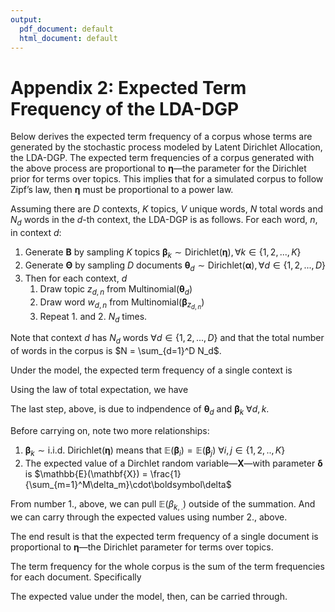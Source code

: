 ```yaml
---
output:
  pdf_document: default
  html_document: default
---
```


# Appendix 2: Expected Term Frequency of the LDA-DGP
Below derives the expected term frequency of a corpus whose terms are generated by the stochastic process modeled by Latent Dirichlet Allocation, the LDA-DGP. The expected term frequencies of a corpus generated with the above process are proportional to $\boldsymbol\eta$---the parameter for the Dirichlet prior for terms over topics. This implies that for a simulated corpus to follow Zipf's law, then $\boldsymbol\eta$ must be proportional to a power law.

Assuming there are $D$ contexts, $K$ topics, $V$ unique words, $N$ total words and $N_d$ words in the $d$-th context, the LDA-DGP is as follows. For each word, $n$, in context $d$: 

1. Generate $\boldsymbol{B}$ by sampling $K$ topics $\boldsymbol\beta_k \sim \text{Dirichlet}(\boldsymbol\eta), \forall k \in \{1,2,...,K\}$
2. Generate $\boldsymbol\Theta$ by sampling $D$ documents $\boldsymbol\theta_d \sim \text{Dirichlet}(\boldsymbol\alpha), \forall d \in \{1,2, ..., D\}$
3. Then for each context, $d$
    1. Draw topic $z_{d,n}$ from $\text{Multinomial}(\boldsymbol\theta_d)$
    2. Draw word $w_{d,n}$ from $\text{Multinomial}(\boldsymbol\beta_{z_{d,n}})$
    3. Repeat 1. and 2. $N_d$ times.

Note that context $d$ has $N_d$ words $\forall d \in \{1, 2, ..., D\}$ and that the total number of words in the corpus is $N = \sum_{d=1}^D N_d$.

Under the model, the expected term frequency of a single context is

\begin{align}
  \mathbb{E}(\mathbf{w}_d|\boldsymbol\theta_d, \boldsymbol{B})
    &= n_d \odot \boldsymbol\theta_d \cdot \boldsymbol{B}
\end{align}


Using the law of total expectation, we have

\begin{align*}
  \mathbb{E}(\mathbf{w}_d)
    &= \mathbb{E}(\mathbb{E}(\mathbf{w}_d|\boldsymbol\theta_d, \boldsymbol{B}))\\
    &= \mathbb{E}(n_d \odot \boldsymbol\theta_d \cdot \boldsymbol{B})\\
    &= \mathbb{E}\left(n_d \odot 
      \boldsymbol\theta_d \cdot \boldsymbol\beta\right)\\
    &= \mathbb{E}\left(n_d
      \begin{pmatrix}
        \sum_{k = 1}^K \theta_{d,k} \cdot \beta_{k,1}\\
        \sum_{k = 1}^K \theta_{d,k} \cdot \beta_{k,2}\\
        ...\\
        \sum_{k = 1}^K \theta_{d,k} \cdot \beta_{k,V}\\
      \end{pmatrix}
    \right)\\
    &= \mathbb{E}(n_d)
      \begin{pmatrix}
        \mathbb{E}(\sum_{k = 1}^K \theta_{d,k} \cdot \beta_{k,1})\\
        \mathbb{E}(\sum_{k = 1}^K \theta_{d,k} \cdot \beta_{k,2})\\
        ...\\
        \mathbb{E}(\sum_{k = 1}^K \theta_{d,k} \cdot \beta_{k,V})\\
      \end{pmatrix}\\
    &= \mathbb{E}(n_d)
      \begin{pmatrix}
        \sum_{k = 1}^K \mathbb{E}(\theta_{d,k}) \mathbb{E}(\beta_{k,1})\\
        \sum_{k = 1}^K \mathbb{E}(\theta_{d,k})\mathbb{E}(\beta_{k,2})\\
        ...\\
        \sum_{k = 1}^K \mathbb{E}(\theta_{d,k}) \mathbb{E}(\beta_{k,V})\\
      \end{pmatrix}
\end{align*}

The last step, above, is due to indpendence of $\boldsymbol\theta_d$ and $\boldsymbol\beta_k$ $\forall d,k$.

Before carrying on, note two more relationships:

1. $\boldsymbol\beta_k \sim \text{i.i.d. Dirichlet}(\boldsymbol\eta)$ means that $\mathbb{E}(\boldsymbol\beta_i) = \mathbb{E}(\boldsymbol\beta_j)$ $\forall i,j \in \{1,2,..,K\}$
2. The expected value of a Dirchlet random variable---$\mathbf{X}$---with parameter $\boldsymbol\delta$ is $\mathbb{E}(\mathbf{X}) = \frac{1}{\sum_{m=1}^M\delta_m}\cdot\boldsymbol\delta$

From number 1., above, we can pull $\mathbb{E}(\beta_{k,.})$ outside of the summation. And we can carry through the expected values using number 2., above.

\begin{align*}
  \mathbb{E}(\mathbf{w}_d) 
    &= \mathbb{E}(n_d)
      \begin{pmatrix}
        \mathbb{E}(\beta_{k,1}) \sum_{k = 1}^K \mathbb{E}(\theta_{d,k}) \\
        \mathbb{E}(\beta_{k,2})\sum_{k = 1}^K \mathbb{E}(\theta_{d,k})\\
        ...\\
        \mathbb{E}(\beta_{k,V})\sum_{k = 1}^K \mathbb{E}(\theta_{d,k}) \\
      \end{pmatrix}\\
    &= n_d
      \begin{pmatrix}
        \frac{\eta_1}{\sum_{v=1}^V\eta_v} 
          \sum_{k = 1}^K \frac{\alpha_k}{\sum_{k = 1}^K \alpha_k} \\
        \frac{\eta_2}{\sum_{v=1}^V\eta_v} 
          \sum_{k = 1}^K \frac{\alpha_k}{\sum_{k = 1}^K \alpha_k} \\
        ...\\
        \frac{\eta_V}{\sum_{v=1}^V\eta_v} 
          \sum_{k = 1}^K \frac{\alpha_k}{\sum_{k = 1}^K \alpha_k} \\
      \end{pmatrix}\\
    &= n_d
      \begin{pmatrix}
        \frac{\eta_1}{\sum_{v=1}^V\eta_v} 
          \frac{\sum_{k = 1}^K \alpha_k}{\sum_{k = 1}^K \alpha_k} \\
        \frac{\eta_2}{\sum_{v=1}^V\eta_v} 
          \frac{\sum_{k = 1}^K \alpha_k}{\sum_{k = 1}^K \alpha_k} \\
        ...\\
        \frac{\eta_V}{\sum_{v=1}^V\eta_v} 
          \frac{\sum_{k = 1}^K \alpha_k}{\sum_{k = 1}^K \alpha_k} \\
      \end{pmatrix}\\
    &= n_d
      \begin{pmatrix}
        \frac{\eta_1}{\sum_{v=1}^V\eta_v} \cdot 1 \\
        \frac{\eta_2}{\sum_{v=1}^V\eta_v} \cdot 1  \\
        ...\\
        \frac{\eta_V}{\sum_{v=1}^V\eta_v} \cdot 1  \\
      \end{pmatrix}\\
   &= \frac{n_d}{\sum_{v=1}^V\eta_v}\boldsymbol\eta \\
   &\propto \boldsymbol\eta
\end{align*}

The end result is that the expected term frequency of a single document is proportional to $\boldsymbol\eta$---the Dirichlet parameter for terms over topics.

The term frequency for the whole corpus is the sum of the term frequencies for each document. Specifically

\begin{align*}
  \mathbf{w} = \sum_{d=1}^D\mathbf{w}_d
\end{align*}

The expected value under the model, then, can be carried through.

\begin{align*}
  \mathbb{E}(\mathbf{w})
    &= \mathbb{E}\left(\sum_{d=1}^D\mathbf{w}_d\right) \\
    &= \sum_{d=1}^D\mathbb{E}(\mathbf{w}_d)\\
    &= \sum_{d=1}^D \frac{n_d}{\sum_{v=1}^V\eta_v}\boldsymbol\eta\\
    &= \frac{\sum_{d=1}^D n_d}{\sum_{v=1}^V\eta_v}\boldsymbol\eta\\
    &\propto \boldsymbol\eta
\end{align*}
